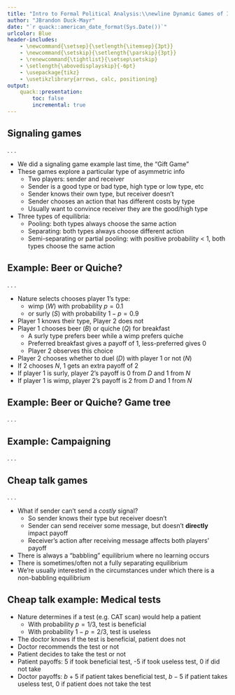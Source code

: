 ```yaml
---
title: "Intro to Formal Political Analysis:\\newline Dynamic Games of Incomplete Information (continued)"
author: "JBrandon Duck-Mayr"
date: "`r quack::american_date_format(Sys.Date())`"
urlcolor: Blue
header-includes:
    - \newcommand{\setsep}{\setlength{\itemsep}{3pt}}
    - \newcommand{\setskip}{\setlength{\parskip}{3pt}}
    - \renewcommand{\tightlist}{\setsep\setskip}
    - \setlength{\abovedisplayskip}{-6pt}
    - \usepackage{tikz}
    - \usetikzlibrary{arrows, calc, positioning}
output:
    quack::presentation:
        toc: false
        incremental: true
---
```


## Signaling games

. . .

- We did a signaling game example last time, the "Gift Game"
- These games explore a particular type of asymmetric info
  + Two players: sender and receiver
  + Sender is a good type or bad type, high type or low type, etc
  + Sender knows their own type, but receiver doesn't
  + Sender chooses an action that has different costs by type
  + Usually want to convince receiver they are the good/high type
- Three types of equilibria:
  + Pooling: both types always choose the same action
  + Separating: both types always choose different action
  + Semi-separating or partial pooling: with positive probability < 1, both types choose the same action

## Example: Beer or Quiche?

. . .

- Nature selects chooses player 1's type:
  + wimp ($W$) with probability $p=0.1$
  + or surly ($S$) with probability $1-p=0.9$
- Player 1 knows their type, Player 2 does not
- Player 1 chooses beer ($B$) or quiche ($Q$) for breakfast
  + A surly type prefers beer while a wimp prefers quiche
  + Preferred breakfast gives a payoff of 1, less-preferred gives 0
  + Player 2 observes this choice
- Player 2 chooses whether to duel ($D$) with player 1 or not ($N$)
- If 2 chooses $N$, 1 gets an extra payoff of 2
- If player 1 is surly, player 2's payoff is 0 from $D$ and 1 from $N$
- If player 1 is wimp, player 2's payoff is 2 from $D$ and 1 from $N$

## Example: Beer or Quiche? Game tree

. . .

\begin{figure}
\centering
\begin{tikzpicture}[font=\footnotesize]
\draw (0,2) -- (0,-2);
\node at (0,0) {$\bullet$};
\node[right] at (0,0) {Nature};
\node[right] at (0,1) {$W$ with $0.1$};
\node[right] at (0,-1) {$S$ with $0.9$};
\draw (-3,2) -- (3,2);
\draw (-3,-2) -- (3,-2);
\node at (0,2) {$\bullet$};
\node at (0,-2) {$\bullet$};
\node[above] at (-1.5,2) {$B$};
\node[above] at (1.5,2) {$Q$};
\node[below] at (-1.5,-2) {$B$};
\node[below] at (1.5,-2) {$Q$};
\node at (-3,2) {$\bullet$};
\node at (-3,-2) {$\bullet$};
\node at (3,2) {$\bullet$};
\node at (3,-2) {$\bullet$};
\node[left] at (-3,0) {Player 2};
\node[right] at (3,0) {Player 2};
\draw[dashed] (-3,2) -- (-3,-2);
\draw[dashed] (3,2) -- (3,-2);
\draw (-4,1)-- (-3,2) -- (-4,3);
\draw (-4,-1)-- (-3,-2) -- (-4,-3);
\draw (4,1)-- (3,2) -- (4,3);
\draw (4,-1)-- (3,-2) -- (4,-3);
\node[left] at (-3.5, 2.5) {$D$};
\node[left] at (-3.5, 1.5) {$N$};
\node[left] at (-3.5, -2.5) {$N$};
\node[left] at (-3.5, -1.5) {$D$};
\node[right] at (3.5, 2.5) {$D$};
\node[right] at (3.5, 1.5) {$N$};
\node[right] at (3.5, -2.5) {$N$};
\node[right] at (3.5, -1.5) {$D$};
\node[left] at (-4,3) {0, 2};
\node[left] at (-4,1) {2, 1};
\node[right] at (4,3) {1, 2};
\node[right] at (4,1) {3, 1};
\node[left] at (-4,-3) {3, 1};
\node[left] at (-4,-1) {1, 0};
\node[right] at (4,-3) {2, 1};
\node[right] at (4,-1) {0, 0};
\node[above] at (0,2) {Player 1};
\node[below] at (0,-2) {Player 1};
\node[above] at (-2.5,2) {$\mu_{BW}$};
\node[above] at (-2.3,-2) {$1-\mu_{BW}$};
\node[above] at (2.5,2) {$\mu_{QW}$};
\node[above] at (2.3,-2) {$1-\mu_{QW}$};
\end{tikzpicture}
\end{figure}

## Example: Campaigning

. . .

\begin{figure}
\centering
\begin{tikzpicture}[font=\footnotesize]
\draw (0,2) -- (0,-2);
\node at (0,0) {$\bullet$};
\node[right] at (0,0) {Nature};
\node[right] at (0,1) {$B$ with $\frac{1}{2}$};
\node[right] at (0,-1) {$S$ with $\frac{1}{2}$};
\draw (-3,2) -- (3,2);
\draw (-3,-2) -- (3,-2);
\node at (0,2) {$\bullet$};
\node at (0,-2) {$\bullet$};
\node[above] at (-1.5,2) {$L$};
\node[above] at (1.5,2) {$H$};
\node[below] at (-1.5,-2) {$L$};
\node[below] at (1.5,-2) {$H$};
\node at (-3,2) {$\bullet$};
\node at (-3,-2) {$\bullet$};
\node at (3,2) {$\bullet$};
\node at (3,-2) {$\bullet$};
\node at (-2.5,0) {Rival};
\node at (2.5,0) {Rival};
\draw[dashed] (-3,2) -- (-3,-2);
\draw[dashed] (3,2) -- (3,-2);
\draw (-4,1)-- (-3,2) -- (-4,3);
\draw (-4,-1)-- (-3,-2) -- (-4,-3);
\draw (4,1)-- (3,2) -- (4,3);
\draw (4,-1)-- (3,-2) -- (4,-3);
\node[left] at (-3.5, 2.5) {$R$};
\node[left] at (-3.5, 1.5) {$N$};
\node[left] at (-3.5, -2.5) {$N$};
\node[left] at (-3.5, -1.5) {$R$};
\node[right] at (3.5, 2.5) {$R$};
\node[right] at (3.5, 1.5) {$N$};
\node[right] at (3.5, -2.5) {$N$};
\node[right] at (3.5, -1.5) {$R$};
\node[left] at (-4,3) {6,4};
\node[left] at (-4,1) {10,0};
\node[right] at (4,3) {4,-10};
\node[right] at (4,1) {8,0};
\node[left] at (-4,-3) {6,0};
\node[left] at (-4,-1) {4,4};
\node[right] at (4,-3) {2,0};
\node[right] at (4,-1) {0,-4};
\node[above] at (0,2) {Incumbent};
\node[below] at (0,-2) {Incumbent};
\node[above] at (-2.5,2) {$\mu_{LB}$};
\node[above] at (-2.3,-2) {$1-\mu_{LB}$};
\node[above] at (2.5,2) {$\mu_{HB}$};
\node[above] at (2.3,-2) {$1-\mu_{HB}$};
\end{tikzpicture}
\end{figure}

## Cheap talk games

. . .

- What if sender can't send a *costly* signal?
  + So sender knows their type but receiver doesn't
  + Sender can send receiver some message, but doesn't **directly** impact payoff
  + Receiver's action after receiving message affects both players' payoff
- There is always a "babbling" equilibrium where no learning occurs
- There is sometimes/often not a fully separating equilibrium
- We're usually interested in the circumstances under which there is a non-babbling equilibrium

## Cheap talk example: Medical tests

- Nature determines if a test (e.g. CAT scan) would help a patient
  + With probability $p = 1/3$, test is beneficial
  + With probability $1 - p = 2/3$, test is useless
- The doctor knows if the test is beneficial, patient does not
- Doctor recommends the test or not
- Patient decides to take the test or not
- Patient payoffs: 5 if took beneficial test, -5 if took useless test, 0 if did not take
- Doctor payoffs: $b + 5$ if patient takes beneficial test, $b - 5$ if patient takes useless test, 0 if patient does not take the test
